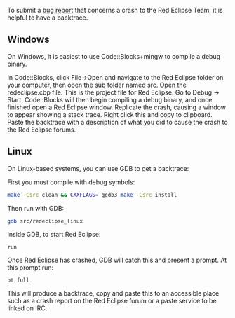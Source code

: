 To submit a [[Readme#Get_Involved|bug report]] that concerns a crash to the Red Eclipse Team, it is helpful to have a backtrace.

== Windows ==
On Windows, it is easiest to use Code::Blocks+mingw to compile a debug binary. 

In Code::Blocks, click File->Open and navigate to the Red Eclipse folder on your computer, then open the sub folder named src.
Open the redeclipse.cbp file. This is the project file for Red Eclipse.
Go to Debug -> Start.
Code::Blocks will then begin compiling a debug binary, and once finished open a Red Eclipse window.
Replicate the crash, causing a window to appear showing a stack trace. Right click this and copy to clipboard.
Paste the backtrace with a description of what you did to cause the crash to the Red Eclipse forums.

== Linux ==
On Linux-based systems, you can use GDB to get a backtrace:

First you must compile with debug symbols:
<source lang="bash">
make -Csrc clean && CXXFLAGS=-ggdb3 make -Csrc install
</source>

Then run with GDB:
<source lang="bash">
gdb src/redeclipse_linux
</source>

Inside GDB, to start Red Eclipse:
<source lang="text">
run
</source>

Once Red Eclipse has crashed, GDB will catch this and present a prompt. At this prompt run:
<source lang="text">
bt full
</source>

This will produce a backtrace, copy and paste this to an accessible place such as a crash report on the Red Eclipse forum or a paste service to be linked on IRC.